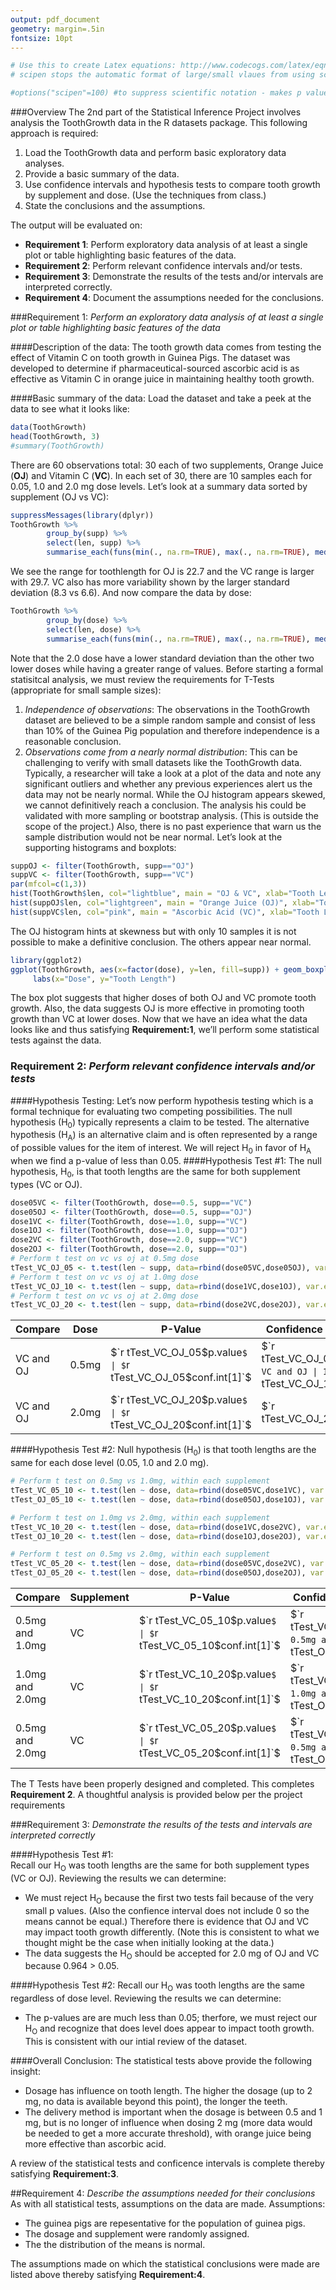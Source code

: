 ```yaml
---
output: pdf_document
geometry: margin=.5in
fontsize: 10pt
---
```

\begin{center}
JHU Project 2: Inferential Analysis on ToothGrowth Data  
\end{center}
\begin{center}
Cliff Weaver - September 22, 2015
\end{center}
```r
# Use this to create Latex equations: http://www.codecogs.com/latex/eqneditor.php
# scipen stops the automatic format of large/small vlaues from using scientific notation.
```
```r
#options("scipen"=100) #to suppress scientific notation - makes p values easier to understand
```
###Overview
The 2nd part of the Statistical Inference Project involves analysis the ToothGrowth data in the R datasets package. This following approach is required: 

1. Load the ToothGrowth data and perform basic exploratory data analyses. 
2. Provide a basic summary of the data. 
3. Use confidence intervals and hypothesis tests to compare tooth growth by supplement and dose. (Use the techniques from class.) 
4. State the conclusions and the assumptions.   

The output will be evaluated on:  

* **Requirement 1**: Perform exploratory data analysis of at least a single plot or table highlighting basic features of the data.
* **Requirement 2**: Perform relevant confidence intervals and/or tests.
* **Requirement 3**: Demonstrate the results of the tests and/or intervals are interpreted correctly. 
* **Requirement 4**: Document the assumptions needed for the conclusions.

###Requirement 1: *Perform an exploratory data analysis of at least a single plot or table highlighting basic features of the data*

####Description of the data:
The tooth growth data comes from testing the effect of Vitamin C on tooth growth in Guinea Pigs. The dataset was developed to determine if pharmaceutical-sourced ascorbic acid is as effective as Vitamin C in orange juice in maintaining healthy tooth growth.

####Basic summary of the data:
Load the dataset and take a peek at the data to see what it looks like:
```r
data(ToothGrowth)
head(ToothGrowth, 3)
#summary(ToothGrowth)
```
There are 60 observations total: 30 each of two supplements, Orange Juice (**OJ**) and Vitamin C (**VC**). In each set of 30, there are 10 samples each for 0.05, 1.0 and 2.0 mg dose levels.
Let's look at a summary data sorted by supplement (OJ vs VC):
```r
suppressMessages(library(dplyr))
ToothGrowth %>%
        group_by(supp) %>%
        select(len, supp) %>%
        summarise_each(funs(min(., na.rm=TRUE), max(., na.rm=TRUE), median(., na.rm=TRUE),mean(., na.rm=TRUE), sd(., na.rm=TRUE)))
```
We see the range for toothlength for OJ is 22.7 and the VC range is larger with 29.7.  VC also has more variability shown by the larger standard deviation (8.3 vs 6.6).
And now compare  the data by dose:
```r
ToothGrowth %>%
        group_by(dose) %>%
        select(len, dose) %>%
        summarise_each(funs(min(., na.rm=TRUE), max(., na.rm=TRUE), median(., na.rm=TRUE), mean(., na.rm=TRUE), sd(., na.rm=TRUE)))
```
Note that the 2.0 dose have a lower standard deviation than the other two lower doses while having a greater range of values.
Before starting a formal statisitcal analysis, we must review the requirements for T-Tests (appropriate for small sample sizes):

1. _Independence of observations_:  The observations in the ToothGrowth dataset are believed to be a simple random sample and consist of less than 10% of the Guinea Pig population and therefore independence is a reasonable conclusion.  
2. _Observations come from a nearly normal distribution_:  This can be challenging to verify with small datasets like the ToothGrowth data.  Typically, a researcher will take a look at a plot of the data and note any significant outliers and whether any previous experiences alert us the data may not be nearly normal.  While the OJ histogram appears skewed, we cannot definitively reach a conclusion. The  analysis his could be validated with more sampling or bootstrap analysis. (This is outside the scope of the project.)  Also, there is no past experience that warn us the sample distribution would not be near normal.  Let's look at the supporting histograms and boxplots:

```r
suppOJ <- filter(ToothGrowth, supp=="OJ")
suppVC <- filter(ToothGrowth, supp=="VC")
par(mfcol=c(1,3))
hist(ToothGrowth$len, col="lightblue", main = "OJ & VC", xlab="Tooth Length")
hist(suppOJ$len, col="lightgreen", main = "Orange Juice (OJ)", xlab="Tooth Length")
hist(suppVC$len, col="pink", main = "Ascorbic Acid (VC)", xlab="Tooth Length")
```

The OJ histogram hints at skewness but with only 10 samples it is not possible to make a definitive conclusion.  The others appear near normal.  
```r
library(ggplot2)
ggplot(ToothGrowth, aes(x=factor(dose), y=len, fill=supp)) + geom_boxplot() + scale_color_hue(1-10, c=10) + theme(legend.position="right",   legend.title=element_blank(),legend.background = element_rect(fill="gray90", size=.5, linetype="dotted" )) + 
     labs(x="Dose", y="Tooth Length")
```

The box plot suggests that higher doses of both OJ and VC promote tooth growth.  Also, the data suggests OJ is more effective in promoting tooth growth than VC at lower doses. Now that we have an idea what the data looks like and thus satisfying **Requirement:1**, we'll perform some statistical tests against the data.

### Requirement 2: *Perform relevant confidence intervals and/or tests*

####Hypothesis Testing:
Let's now perform hypothesis testing which is a formal technique for evaluating two competing possibilities.  The null hypothesis (H~0~) typically represents a claim to be tested.  The alternative hypothesis (H~A~) is an alternative claim and is often represented by a range of possible values for the item of interest.
We will reject H~0~ in favor of H~A~ when we find a p-value of less than 0.05.
####Hypothesis Test #1:
The null hypothesis, H~0~, is that tooth lengths are the same for both supplement types (VC or OJ).
```r
dose05VC <- filter(ToothGrowth, dose==0.5, supp=="VC")
dose05OJ <- filter(ToothGrowth, dose==0.5, supp=="OJ")
dose1VC <- filter(ToothGrowth, dose==1.0, supp=="VC")
dose1OJ <- filter(ToothGrowth, dose==1.0, supp=="OJ")
dose2VC <- filter(ToothGrowth, dose==2.0, supp=="VC")
dose2OJ <- filter(ToothGrowth, dose==2.0, supp=="OJ")
# Perform t test on vc vs oj at 0.5mg dose
tTest_VC_OJ_05 <- t.test(len ~ supp, data=rbind(dose05VC,dose05OJ), var.equal=FALSE)
# Perform t test on vc vs oj at 1.0mg dose
tTest_VC_OJ_10 <- t.test(len ~ supp, data=rbind(dose1VC,dose1OJ), var.equal=FALSE)
# Perform t test on vc vs oj at 2.0mg dose
tTest_VC_OJ_20 <- t.test(len ~ supp, data=rbind(dose2VC,dose2OJ), var.equal=FALSE)
```
Compare | Dose | P-Value | Confidence Int Lower Limit | Confidence Int Upper Limit
----------|-------|----------------------------|--------------------------------|-------------------------------
VC and OJ | 0.5mg | $`r tTest_VC_OJ_05$p.value`$ | $`r tTest_VC_OJ_05$conf.int[1]`$ | $`r tTest_VC_OJ_05$conf.int[2]`$
VC and OJ | 1.0mg | $`r tTest_VC_OJ_10$p.value`$ | $`r tTest_VC_OJ_10$conf.int[1]`$ | $`r tTest_VC_OJ_10$conf.int[2]`$
VC and OJ | 2.0mg | $`r tTest_VC_OJ_20$p.value`$ | $`r tTest_VC_OJ_20$conf.int[1]`$ | $`r tTest_VC_OJ_20$conf.int[2]`$

####Hypothesis Test #2: Null hypothesis (H~0~) is that tooth lengths are the same for each dose level (0.05, 1.0 and 2.0 mg).

```r
# Perform t test on 0.5mg vs 1.0mg, within each supplement
tTest_VC_05_10 <- t.test(len ~ dose, data=rbind(dose05VC,dose1VC), var.equal=TRUE)
tTest_OJ_05_10 <- t.test(len ~ dose, data=rbind(dose05OJ,dose1OJ), var.equal=TRUE)

# Perform t test on 1.0mg vs 2.0mg, within each supplement
tTest_VC_10_20 <- t.test(len ~ dose, data=rbind(dose1VC,dose2VC), var.equal=TRUE)
tTest_OJ_10_20 <- t.test(len ~ dose, data=rbind(dose1OJ,dose2OJ), var.equal=TRUE)

# Perform t test on 0.5mg vs 2.0mg, within each supplement
tTest_VC_05_20 <- t.test(len ~ dose, data=rbind(dose05VC,dose2VC), var.equal=TRUE)
tTest_OJ_05_20 <- t.test(len ~ dose, data=rbind(dose05OJ,dose2OJ), var.equal=TRUE)
```
Compare | Supplement | P-Value | Confidence Int Lower Limit | Confidence Int Upper Limit
--------|------------|---------|----------------------------|---------------------------
0.5mg and 1.0mg | VC | $`r tTest_VC_05_10$p.value`$ | $`r tTest_VC_05_10$conf.int[1]`$ | $`r tTest_VC_05_10$conf.int[2]`$
0.5mg and 1.0mg | OJ | $`r tTest_OJ_05_10$p.value`$ | $`r tTest_OJ_05_10$conf.int[1]`$ | $`r tTest_OJ_05_10$conf.int[2]`$
1.0mg and 2.0mg | VC | $`r tTest_VC_10_20$p.value`$ | $`r tTest_VC_10_20$conf.int[1]`$ | $`r tTest_VC_10_20$conf.int[2]`$
1.0mg and 2.0mg | OJ | $`r tTest_OJ_10_20$p.value`$ | $`r tTest_OJ_10_20$conf.int[1]`$ | $`r tTest_OJ_10_20$conf.int[2]`$
0.5mg and 2.0mg | VC | $`r tTest_VC_05_20$p.value`$ | $`r tTest_VC_05_20$conf.int[1]`$ | $`r tTest_VC_05_20$conf.int[2]`$
0.5mg and 2.0mg | OJ | $`r tTest_OJ_05_20$p.value`$ | $`r tTest_OJ_05_20$conf.int[1]`$ | $`r tTest_OJ_05_20$conf.int[2]`$

The T Tests have been properly designed and completed.  This completes **Requirement 2**. A thoughtful analysis is provided below per the project requirements

###Requirement 3: *Demonstrate the results of the tests and intervals are interpreted correctly*

####Hypothesis Test #1:  
Recall our H~O~ was tooth lengths are the same for both supplement types (VC or OJ).  Reviewing the results we can determine:

* We must reject H~O~ because the first two tests fail because of the very small p values. (Also the confience interval does not include 0 so the means cannot be equal.)  Therefore there is evidence that OJ and VC may impact tooth growth differently.  (Note this is consistent to what we thought might be the case when initially looking at the data.)
* The data suggests the H~O~ should be accepted for 2.0 mg of OJ and VC because 0.964 > 0.05.

####Hypothesis Test #2: 
Recall our H~O~ was tooth lengths are the same regardless of dose level. Reviewing the results we can determine:

* The p-values are are much less than 0.05; therfore, we must reject our H~O~ and recognize that does level does appear to impact tooth growth.  This is consistent with our intial review of the dataset.

####Overall Conclusion:
The statistical tests above provide the following insight:

* Dosage has influence on tooth length. The higher the dosage (up to 2 mg, no data is available beyond this point), the longer the teeth. 
* The delivery method is important when the dosage is between 0.5 and 1 mg, but is no longer of influence when dosing 2 mg (more data would be needed to get a more accurate threshold), with orange juice being more effective than ascorbic acid.

A review of the statistical tests and conficence intervals is complete thereby satisfying **Requirement:3**.

##Requirement 4: *Describe the assumptions needed for their conclusions*
As with all statistical tests, assumptions on the data are made.
Assumptions:

* The guinea pigs are repesentative for the population of guinea pigs. 
* The dosage and supplement were randomly assigned.
* The the distribution of the means is normal.

The assumptions made on which the statistical conclusions were made are listed above thereby satisfying **Requirement:4**.
